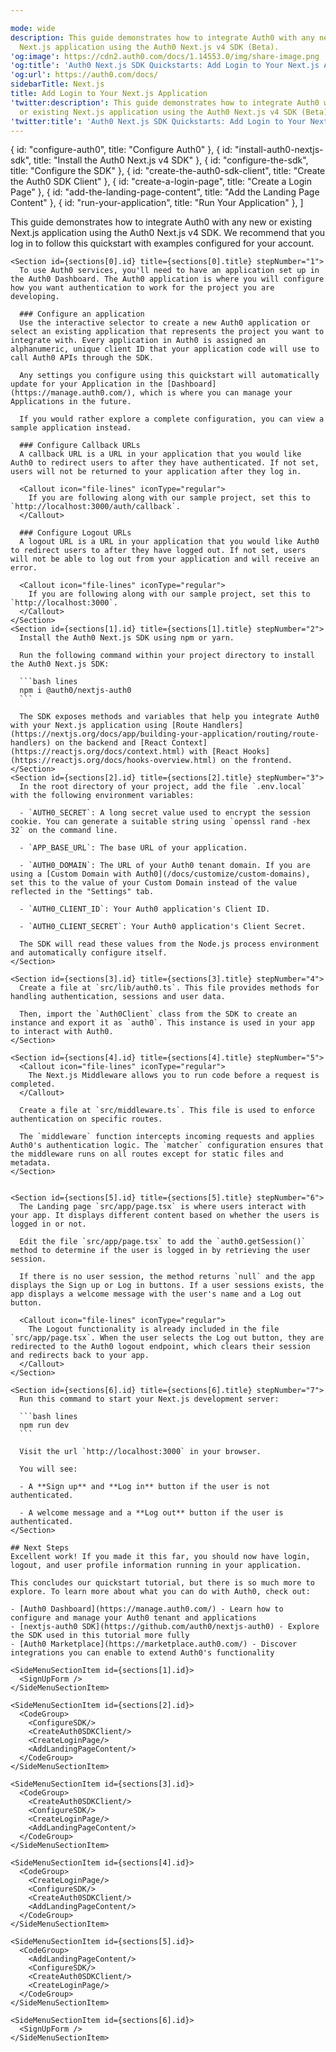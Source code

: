 ```yaml
---

mode: wide
description: This guide demonstrates how to integrate Auth0 with any new or existing
  Next.js application using the Auth0 Next.js v4 SDK (Beta).
'og:image': https://cdn2.auth0.com/docs/1.14553.0/img/share-image.png
'og:title': 'Auth0 Next.js SDK Quickstarts: Add Login to Your Next.js Application'
'og:url': https://auth0.com/docs/
sidebarTitle: Next.js
title: Add Login to Your Next.js Application
'twitter:description': This guide demonstrates how to integrate Auth0 with any new
  or existing Next.js application using the Auth0 Next.js v4 SDK (Beta).
'twitter:title': 'Auth0 Next.js SDK Quickstarts: Add Login to Your Next.js Application'
---
```



  { id: "configure-auth0", title: "Configure Auth0" },
  { id: "install-auth0-nextjs-sdk", title: "Install the Auth0 Next.js v4 SDK" },
  { id: "configure-the-sdk", title: "Configure the SDK" },
  { id: "create-the-auth0-sdk-client", title: "Create the Auth0 SDK Client" },
  { id: "create-a-login-page", title: "Create a Login Page" },
  { id: "add-the-landing-page-content", title: "Add the Landing Page Content" },
  { id: "run-your-application", title: "Run Your Application" },
]

<Recipe>
  <Content>
    This guide demonstrates how to integrate Auth0 with any new or existing Next.js application using the Auth0 Next.js v4 SDK. We recommend that you log in to follow this quickstart with examples configured for your account.

    <Section id={sections[0].id} title={sections[0].title} stepNumber="1">
      To use Auth0 services, you'll need to have an application set up in the Auth0 Dashboard. The Auth0 application is where you will configure how you want authentication to work for the project you are developing.

      ### Configure an application
      Use the interactive selector to create a new Auth0 application or select an existing application that represents the project you want to integrate with. Every application in Auth0 is assigned an alphanumeric, unique client ID that your application code will use to call Auth0 APIs through the SDK.

      Any settings you configure using this quickstart will automatically update for your Application in the [Dashboard](https://manage.auth0.com/), which is where you can manage your Applications in the future.

      If you would rather explore a complete configuration, you can view a sample application instead.

      ### Configure Callback URLs
      A callback URL is a URL in your application that you would like Auth0 to redirect users to after they have authenticated. If not set, users will not be returned to your application after they log in.

      <Callout icon="file-lines" iconType="regular">
        If you are following along with our sample project, set this to `http://localhost:3000/auth/callback`.
      </Callout>

      ### Configure Logout URLs
      A logout URL is a URL in your application that you would like Auth0 to redirect users to after they have logged out. If not set, users will not be able to log out from your application and will receive an error.

      <Callout icon="file-lines" iconType="regular">
        If you are following along with our sample project, set this to `http://localhost:3000`.
      </Callout>
    </Section>
    <Section id={sections[1].id} title={sections[1].title} stepNumber="2">
      Install the Auth0 Next.js SDK using npm or yarn.

      Run the following command within your project directory to install the Auth0 Next.js SDK:

      ```bash lines
      npm i @auth0/nextjs-auth0
      ```

      The SDK exposes methods and variables that help you integrate Auth0 with your Next.js application using [Route Handlers](https://nextjs.org/docs/app/building-your-application/routing/route-handlers) on the backend and [React Context](https://reactjs.org/docs/context.html) with [React Hooks](https://reactjs.org/docs/hooks-overview.html) on the frontend.
    </Section>
    <Section id={sections[2].id} title={sections[2].title} stepNumber="3">
      In the root directory of your project, add the file `.env.local` with the following environment variables:

      - `AUTH0_SECRET`: A long secret value used to encrypt the session cookie. You can generate a suitable string using `openssl rand -hex 32` on the command line.

      - `APP_BASE_URL`: The base URL of your application.

      - `AUTH0_DOMAIN`: The URL of your Auth0 tenant domain. If you are using a [Custom Domain with Auth0](/docs/customize/custom-domains), set this to the value of your Custom Domain instead of the value reflected in the "Settings" tab.

      - `AUTH0_CLIENT_ID`: Your Auth0 application's Client ID.

      - `AUTH0_CLIENT_SECRET`: Your Auth0 application's Client Secret.

      The SDK will read these values from the Node.js process environment and automatically configure itself.
    </Section>

    <Section id={sections[3].id} title={sections[3].title} stepNumber="4">
      Create a file at `src/lib/auth0.ts`. This file provides methods for handling authentication, sessions and user data.

      Then, import the `Auth0Client` class from the SDK to create an instance and export it as `auth0`. This instance is used in your app to interact with Auth0.      
    </Section>

    <Section id={sections[4].id} title={sections[4].title} stepNumber="5">
      <Callout icon="file-lines" iconType="regular">
        The Next.js Middleware allows you to run code before a request is completed.
      </Callout>

      Create a file at `src/middleware.ts`. This file is used to enforce authentication on specific routes.

      The `middleware` function intercepts incoming requests and applies Auth0's authentication logic. The `matcher` configuration ensures that the middleware runs on all routes except for static files and metadata.
    </Section>


    <Section id={sections[5].id} title={sections[5].title} stepNumber="6">
      The Landing page `src/app/page.tsx` is where users interact with your app. It displays different content based on whether the users is logged in or not.

      Edit the file `src/app/page.tsx` to add the `auth0.getSession()` method to determine if the user is logged in by retrieving the user session.

      If there is no user session, the method returns `null` and the app displays the Sign up or Log in buttons. If a user sessions exists, the app displays a welcome message with the user's name and a Log out button.
      
      <Callout icon="file-lines" iconType="regular">
        The Logout functionality is already included in the file `src/app/page.tsx`. When the user selects the Log out button, they are redirected to the Auth0 logout endpoint, which clears their session and redirects back to your app.
      </Callout>
    </Section>

    <Section id={sections[6].id} title={sections[6].title} stepNumber="7">
      Run this command to start your Next.js development server:

      ```bash lines
      npm run dev
      ```

      Visit the url `http://localhost:3000` in your browser.

      You will see:

      - A **Sign up** and **Log in** button if the user is not authenticated.

      - A welcome message and a **Log out** button if the user is authenticated.
    </Section>

    ## Next Steps
    Excellent work! If you made it this far, you should now have login, logout, and user profile information running in your application.

    This concludes our quickstart tutorial, but there is so much more to explore. To learn more about what you can do with Auth0, check out:

    - [Auth0 Dashboard](https://manage.auth0.com/) - Learn how to configure and manage your Auth0 tenant and applications
    - [nextjs-auth0 SDK](https://github.com/auth0/nextjs-auth0) - Explore the SDK used in this tutorial more fully
    - [Auth0 Marketplace](https://marketplace.auth0.com/) - Discover integrations you can enable to extend Auth0's functionality
  </Content>

  <SideMenu sections={sections}>
    <SideMenuSectionItem id={sections[0].id}>
      <SignUpForm />
    </SideMenuSectionItem>

    <SideMenuSectionItem id={sections[1].id}>
      <SignUpForm />
    </SideMenuSectionItem>

    <SideMenuSectionItem id={sections[2].id}>
      <CodeGroup>
        <ConfigureSDK/>
        <CreateAuth0SDKClient/>
        <CreateLoginPage/>
        <AddLandingPageContent/>
      </CodeGroup>
    </SideMenuSectionItem>  

    <SideMenuSectionItem id={sections[3].id}>
      <CodeGroup>
        <CreateAuth0SDKClient/>
        <ConfigureSDK/>
        <CreateLoginPage/>
        <AddLandingPageContent/>
      </CodeGroup>
    </SideMenuSectionItem>

    <SideMenuSectionItem id={sections[4].id}>
      <CodeGroup>
        <CreateLoginPage/>
        <ConfigureSDK/>
        <CreateAuth0SDKClient/>
        <AddLandingPageContent/>
      </CodeGroup>
    </SideMenuSectionItem>

    <SideMenuSectionItem id={sections[5].id}>
      <CodeGroup>
        <AddLandingPageContent/>
        <ConfigureSDK/>
        <CreateAuth0SDKClient/>
        <CreateLoginPage/>
      </CodeGroup>
    </SideMenuSectionItem>

    <SideMenuSectionItem id={sections[6].id}>
      <SignUpForm />
    </SideMenuSectionItem>
  </SideMenu>
</Recipe>
